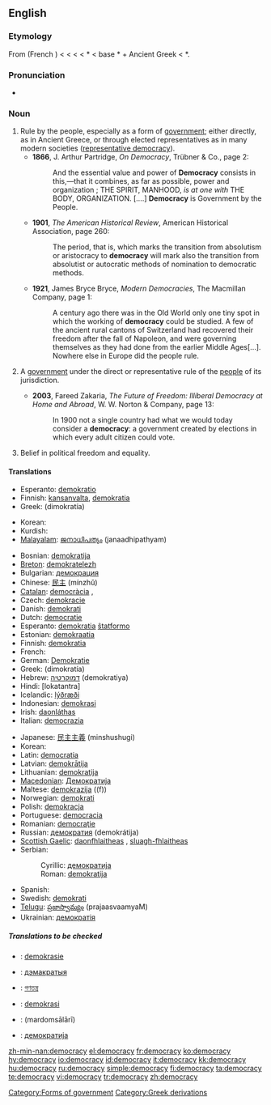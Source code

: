 {{wikipedia|dab=democracy (disambiguation)|democracy}}
==English==

===Etymology===
From {{MF.}} {{term|democratie}} (French {{term|démocratie}}) < {{ML.}} {{term|democratia}} < {{AGr.}} {{term|cs=polytonic|δημοκράτια|tr=dēmokrátia}} < {{term|sc=polytonic|δήμος|tr=dḗmos||common people}} < {{PIE.}} *{{term||da-mo-|division}} < {{PIE.}} base *{{term||da-|to divide, cut up}} + Ancient Greek {{term|sc=polytonic|κράτος|tr=krátos||rule, strength}} < {{PIE.}} *{{term||kratus|strength}}.

===Pronunciation===
* {{IPA|/dɪˈmɒkɹəsi/}}

===Noun===
{{wikipedia}}
{{en-noun|democrac|ies}}

# Rule by the people, especially as a form of [[government]]; either directly, as in Ancient Greece, or through elected representatives as in many modern societies ([[representative democracy]]).
#* '''1866''', J. Arthur Partridge, ''On Democracy'', Trübner & Co., page 2:
#*: And the essential value and power of '''Democracy''' consists in this,—that it combines, as far as possible, power and organization ; THE SPIRIT, MANHOOD, ''is at one with'' THE BODY, ORGANIZATION. [....] '''Democracy''' is Government by the People.
#* '''1901''', ''The American Historical Review'', American Historical Association, page 260:
#*: The period, that is, which marks the transition from absolutism or aristocracy to '''democracy''' will mark also the transition from absolutist or autocratic methods of nomination to democratic methods.
#* '''1921''', James Bryce Bryce, ''Modern Democracies'', The Macmillan Company, page 1:
#*: A century ago there was in the Old World only one tiny spot in which the working of '''democracy''' could be studied.  A few of the ancient rural cantons of Switzerland had recovered their freedom after the fall of Napoleon, and were governing themselves as they had done from the earlier Middle Ages[...].  Nowhere else in Europe did the people rule.
# {{context|government}} A [[government]] under the direct or representative rule of the [[people]] of its jurisdiction.
#* '''2003''', Fareed Zakaria, ''The Future of Freedom: Illiberal Democracy at Home and Abroad'', W. W. Norton & Company, page 13:
#*: In 1900 not a single country had what we would today consider a '''democracy''': a government created by elections in which every adult citizen could vote.
# {{rfv-sense}} Belief in political freedom and equality.

====Translations====
{{trans-top|rule by the people}}
*Esperanto: [[demokratio]]
*Finnish: [[kansanvalta]], [[demokratia]]
*Greek: {{t+|el|δημοκρατία|f}} (dimokratía)
{{trans-mid}}
*Korean: {{ko-inline|민주|minju|4=民主}}
*Kurdish: {{KUchar|[[دیموکراتیه‌ت]]}}
*[[Malayalam]]: [[ജനാധിപത്യം]] (janaadhipathyam)
{{trans-bottom}}

{{trans-top|government under the rule of its people}}
*Bosnian: [[demokratija#Bosnian|demokratija]] {{f}}
*[[Breton]]: [[demokratelezh]] {{f}}
*Bulgarian: [[демокрация]] {{f}}
*Chinese: [[民主]] (mínzhǔ)
*[[Catalan]]: [[democràcia]] ,{{f}}
*Czech: [[demokracie]] {{f}}
*Danish: [[demokrati]] {{n}}
*Dutch: [[democratie]] {{f}}
*Esperanto: [[demokratia]] [[ŝtatformo]]
*Estonian: [[demokraatia]]
*Finnish: [[demokratia]]
*French: {{t|fr|démocratie|f}}
*German: [[Demokratie]] {{f}}
*Greek: {{t+|el|δημοκρατία|f}} (dimokratía)
*Hebrew: [[דמוקרטיה]] (demokratiya)
*Hindi: [lokatantra]
*Icelandic: [[lýðræði]]
*Indonesian: [[demokrasi]]
*Irish: [[daonláthas]]
*Italian: [[democrazia]]
{{trans-mid}}
*Japanese: [[民主主義]] (minshushugi)
*Korean: {{ko-inline|[[민주]] [[정체]]|minju jeongche|4=[[民主]] [[政體]]}}
*Latin: [[democratia]] {{f}}
*Latvian: [[demokrātija]] {{f}}
*Lithuanian: [[demokratija]] {{f}}
*[[Macedonian]]: [[Демократија]] {{f}}
*Maltese: [[demokrazija]] ((f))
*Norwegian: [[demokrati]] {{n}}
*Polish: [[demokracja]] {{f}}
*Portuguese: [[democracia]] {{f}}
*Romanian: [[democraţie]]
*Russian: [[демократия]] (demokrátija) {{f}}
*[[Scottish Gaelic]]: [[daonfhlaitheas]] {{m}}, [[sluagh-fhlaitheas]] {{m}}
*Serbian:
*:Cyrillic: [[демократија#Serbian|демократија]] {{f}}
*:Roman: [[demokratija#Serbian|demokratija]] {{f}}
*Spanish: {{t|es|democracia|f}}
*Swedish: [[demokrati]]
*[[Telugu]]: [[ప్రజాస్వామ్యం]] (prajaasvaamyaM)
*Ukrainian: [[демократія]] {{f}}
{{trans-bottom}}

=====Translations to be checked=====
{{checktrans}}
*{{ttbc|Afrikaans}}: [[demokrasie]]
*{{ttbc|Belarusian}}: [[дэмакратыя]] {{f}}
*{{ttbc|Bengali}}: [[গণতন্ত্র]]
*{{ttbc|Malay}}: [[demokrasi]]
*{{ttbc|Persian}}: {{FAchar|[[مردم‌سالاری]]}} (mardomsālārī)
*{{ttbc|Macedonian}}: [[демократија]] {{f}}

[[Category:Forms of government]]
[[Category:Greek derivations]]

[[zh-min-nan:democracy]]
[[el:democracy]]
[[fr:democracy]]
[[ko:democracy]]
[[hy:democracy]]
[[io:democracy]]
[[id:democracy]]
[[it:democracy]]
[[kk:democracy]]
[[hu:democracy]]
[[ru:democracy]]
[[simple:democracy]]
[[fi:democracy]]
[[ta:democracy]]
[[te:democracy]]
[[vi:democracy]]
[[tr:democracy]]
[[zh:democracy]]